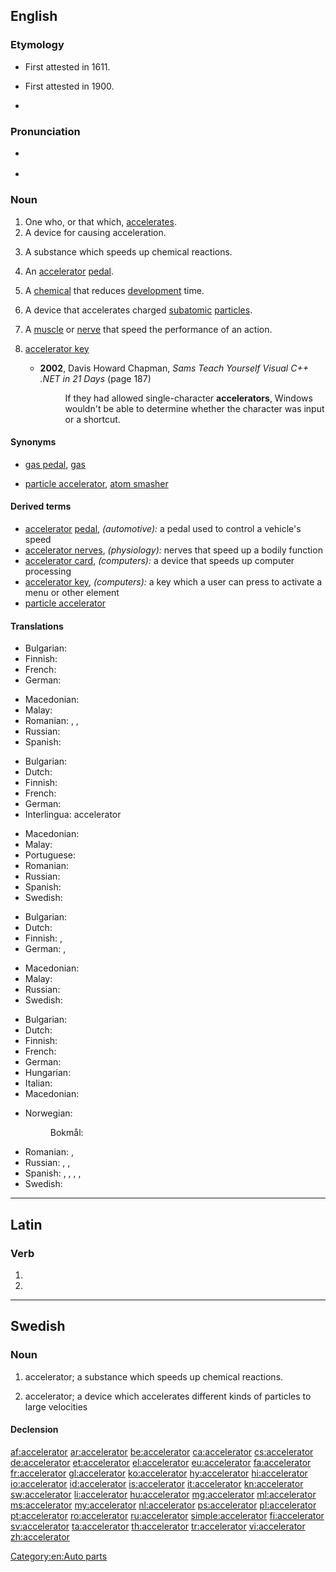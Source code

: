 ==English==

===Etymology===
* First attested in 1611.
* {{sense|motor vehicle}} First attested in 1900.
* {{suffix|accelerate|or|lang=en}}

===Pronunciation===
* {{a|US}} {{IPA|/æk.ˈsɛl.ə.ˌɹeɪ.tɚ/|/æk.ˈsɛl.ə.ˌɹeɪt.ɚ/|/ɪk.ˈsɛl.ə.ˌɹeɪt.ɚ/|lang=en}}
* {{audio|en-us-accelerator.ogg|Audio (US)|lang=en}}

===Noun===
{{en-noun}}

# One who, or that which, [[accelerate]]s.
# A device for causing acceleration.
# {{context|chemistry|lang=en}} A substance which speeds up chemical reactions.
# {{context|vehicle|lang=en}} An [[accelerator]] [[pedal]].
# {{context|photography|lang=en}} A [[chemical]] that reduces [[development]] time.
# {{context|physics|lang=en}} A device that accelerates charged [[subatomic]] [[particles]].
# {{context|physiology|medical|lang=en}} A [[muscle]] or [[nerve]] that speed the performance of an action.
# {{context|computing|lang=en}} [[accelerator key]]
#* '''2002''', Davis Howard Chapman, ''Sams Teach Yourself Visual C++ .NET in 21 Days'' (page 187)
#*: If they had allowed single-character '''accelerators''', Windows wouldn't be able to determine whether the character was input or a shortcut.

====Synonyms====
* {{sense|accelerator pedal|US}} [[gas pedal]], [[gas]]
* {{sense|accelerates subatomic particles}} [[particle accelerator]], [[atom smasher]]

====Derived terms====
* [[accelerator]] [[pedal]], ''(automotive):'' a pedal used to control a vehicle's speed
* [[accelerator nerves]], ''(physiology):'' nerves that speed up a bodily function
* [[accelerator card]], ''(computers):'' a device that speeds up computer processing
* [[accelerator key]], ''(computers):''  a key which a user can press to activate a menu or other element
* [[particle accelerator]]

====Translations====
{{trans-top|one who, or that which, accelerates}}
* Bulgarian: {{t|bg|ускорител}}
* Finnish: {{t|fi|kiihdyttäjä}}
* French: {{t+|fr|accélérateur|m}}
* German: {{t|de|Beschleuniger|m}}
{{trans-mid}}
* Macedonian: {{t|mk|забрзувач|m|tr=zab'rzuvač}}
* Malay: {{t|ms|pemecut}}
* Romanian: {{t+|ro|accelerator|m}}, {{t|ro|iuțitor|m}}, {{t|ro|repezitor|m}}
* Russian: {{t+|ru|ускоритель|m|sc=Cyrl|tr=uskorítel'}}
* Spanish: {{t+|es|acelerador|m}}
{{trans-bottom}}

{{trans-top|a device for causing acceleration}}
* Bulgarian: {{t|bg|ускорител}}
* Dutch: {{t|nl|versneller|m}}
* Finnish: {{t|fi|kiihdytin}}
* French: {{t+|fr|accélérateur|m}}
* German: {{t|de|Beschleuniger|m}}
* Interlingua: accelerator
{{trans-mid}}
* Macedonian: {{t|mk|забрзувач|m|tr=zab'rzuvač}}
* Malay: {{t|ms|pemecut}}
* Portuguese: {{t+|pt|acelerador}}
* Romanian: {{t+|ro|accelerator|n}}
* Russian: {{t+|ru|ускоритель|m|sc=Cyrl|tr=uskorítel'}}
* Spanish: {{t+|es|acelerador|m}}
* Swedish: {{t+|sv|accelerator|c}}
{{trans-bottom}}

{{trans-top|a substance which speeds up chemical reactions}}
* Bulgarian: {{t+|bg|катализатор}}
* Dutch: {{t+|nl|katalysator|m}}
* Finnish: {{t+|fi|katalyytti}}, {{t|fi|kiihdytin}}
* German: {{t|de|Beschleuniger|m}}, {{t+|de|Katalysator|m}}
{{trans-mid}}
* Macedonian: {{t|mk|катализатор|m|tr=katalizátor}}
* Malay: {{t|ms|pencepat}}
* Russian: {{t+|ru|катализатор|m|tr=katalizátor}}
* Swedish: {{t+|sv|accelerator|c}}
{{trans-bottom}}

{{trans-top|accelerator pedal}}
* Bulgarian: {{t|bg|педал за газта}}
* Dutch: {{t+|nl|gaspedaal|n}}
* Finnish: {{t|fi|kaasupoljin}}
* French: {{t+|fr|accélérateur|m}}
* German: {{t+|de|Gaspedal|n}}
* Hungarian: {{t+|hu|gázpedál}}
* Italian: {{t+|it|acceleratore}}
* Macedonian: {{t|mk|педал за гас|m|tr=pédal za gas}}
{{trans-mid}}
* Norwegian:
*: Bokmål: {{t+|nb|gasspedal|m}}
* Romanian: {{t|ro|pedală de accelerare|f}}, {{t+|ro|accelerator|n}}
* Russian: {{t|ru|педаль газа|f|sc=Cyrl|tr=pedál' gáza}}, {{t+|ru|газ|m|sc=Cyrl|tr=gaz}}, {{t+|ru|акселератор|m|sc=Cyrl|tr=akselerátor}}
* Spanish: {{t+|es|acelerador|m}}, {{qualifier|colloquial, Chile}} {{t+|es|chala|f}}, {{t+|es|chancla|f}}  {{qualifier|Costa Rica}}, {{t+|es|chancleta|f}} {{qualifier|Colombia}}, {{t+|es|chola|f}} {{qualifier|Venezuela}}
* Swedish: {{t|sv|gaspedal|c}}
{{trans-bottom}}

[[Category:en:Auto parts]]

----

==Latin==

===Verb===
{{la-verb-form|accelerātor}}

# {{conjugation of|accelerō||2|s|fut|pass|imp|lang=la}}
# {{conjugation of|accelerō||3|s|fut|pass|imp|lang=la}}

----

==Swedish==

===Noun===
{{sv-noun|c}}

# {{context|lang=sv|chemistry}} accelerator; a substance which speeds up chemical reactions.
# {{context|lang=sv|physics}} accelerator; a device which accelerates different kinds of particles to large velocities

====Declension====
{{sv-noun-reg-r-c|3=acceleratore}}

[[af:accelerator]]
[[ar:accelerator]]
[[be:accelerator]]
[[ca:accelerator]]
[[cs:accelerator]]
[[de:accelerator]]
[[et:accelerator]]
[[el:accelerator]]
[[eu:accelerator]]
[[fa:accelerator]]
[[fr:accelerator]]
[[gl:accelerator]]
[[ko:accelerator]]
[[hy:accelerator]]
[[hi:accelerator]]
[[io:accelerator]]
[[id:accelerator]]
[[is:accelerator]]
[[it:accelerator]]
[[kn:accelerator]]
[[sw:accelerator]]
[[li:accelerator]]
[[hu:accelerator]]
[[mg:accelerator]]
[[ml:accelerator]]
[[ms:accelerator]]
[[my:accelerator]]
[[nl:accelerator]]
[[ps:accelerator]]
[[pl:accelerator]]
[[pt:accelerator]]
[[ro:accelerator]]
[[ru:accelerator]]
[[simple:accelerator]]
[[fi:accelerator]]
[[sv:accelerator]]
[[ta:accelerator]]
[[th:accelerator]]
[[tr:accelerator]]
[[vi:accelerator]]
[[zh:accelerator]]